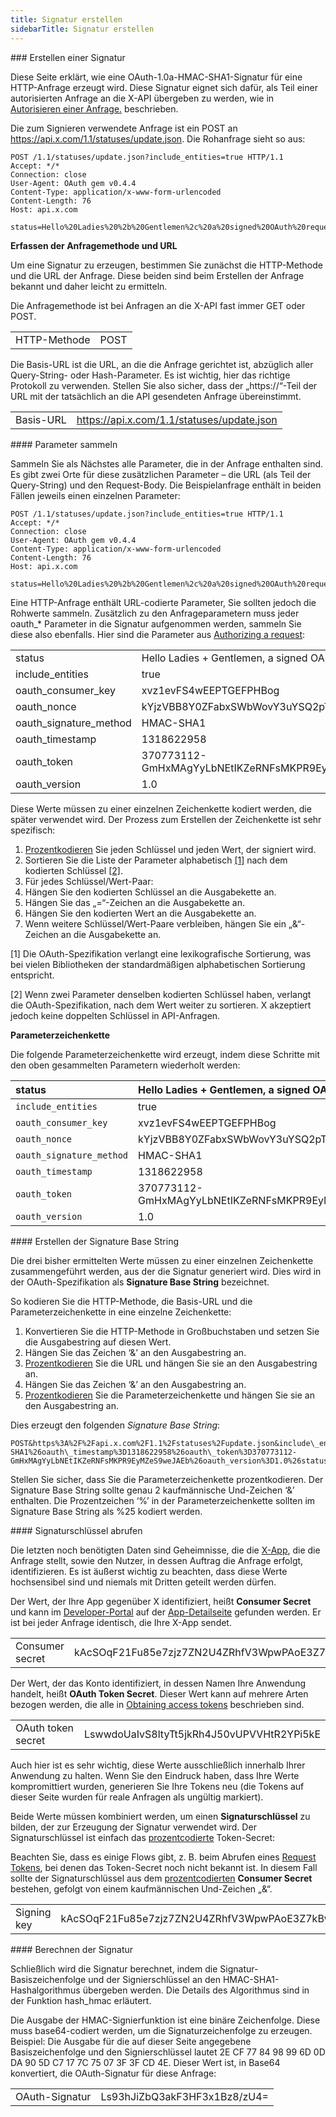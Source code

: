 ```yaml
---
title: Signatur erstellen
sidebarTitle: Signatur erstellen
---
```



<div id="creating-a-signature">
  ### Erstellen einer Signatur
</div>

Diese Seite erklärt, wie eine OAuth-1.0a-HMAC-SHA1-Signatur für eine HTTP-Anfrage erzeugt wird. Diese Signatur eignet sich dafür, als Teil einer autorisierten Anfrage an die X-API übergeben zu werden, wie in [Autorisieren einer Anfrage.](/de/resources/fundamentals/authentication/oauth-1-0a/authorizing-a-request) beschrieben.

Die zum Signieren verwendete Anfrage ist ein POST an https://api.x.com/1.1/statuses/update.json. Die Rohanfrage sieht so aus:

```
POST /1.1/statuses/update.json?include_entities=true HTTP/1.1
Accept: */*
Connection: close
User-Agent: OAuth gem v0.4.4
Content-Type: application/x-www-form-urlencoded
Content-Length: 76
Host: api.x.com

status=Hello%20Ladies%20%2b%20Gentlemen%2c%20a%20signed%20OAuth%20request%21
```

**Erfassen der Anfragemethode und URL**

Um eine Signatur zu erzeugen, bestimmen Sie zunächst die HTTP-Methode und die URL der Anfrage. Diese beiden sind beim Erstellen der Anfrage bekannt und daher leicht zu ermitteln.

Die Anfragemethode ist bei Anfragen an die X-API fast immer GET oder POST.

|     |     |
| :--- | :--- |
| HTTP-Methode | POST |

Die Basis-URL ist die URL, an die die Anfrage gerichtet ist, abzüglich aller Query-String- oder Hash-Parameter. Es ist wichtig, hier das richtige Protokoll zu verwenden. Stellen Sie also sicher, dass der „https://“-Teil der URL mit der tatsächlich an die API gesendeten Anfrage übereinstimmt.

|     |     |
| :--- | :--- |
| Basis-URL | https://api.x.com/1.1/statuses/update.json |

<div id="collecting-parameters">
  #### Parameter sammeln
</div>

Sammeln Sie als Nächstes alle Parameter, die in der Anfrage enthalten sind. Es gibt zwei Orte für diese zusätzlichen Parameter – die URL (als Teil der Query-String) und den Request-Body. Die Beispielanfrage enthält in beiden Fällen jeweils einen einzelnen Parameter:

```
POST /1.1/statuses/update.json?include_entities=true HTTP/1.1
Accept: */*
Connection: close
User-Agent: OAuth gem v0.4.4
Content-Type: application/x-www-form-urlencoded
Content-Length: 76
Host: api.x.com

status=Hello%20Ladies%20%2b%20Gentlemen%2c%20a%20signed%20OAuth%20request%21
```

Eine HTTP-Anfrage enthält URL-codierte Parameter, Sie sollten jedoch die Rohwerte sammeln. Zusätzlich zu den Anfrageparametern muss jeder oauth\_\* Parameter in die Signatur aufgenommen werden, sammeln Sie diese also ebenfalls. Hier sind die Parameter aus [Authorizing a request](/de/resources/fundamentals/authentication/oauth-1-0a/authorizing-a-request):

|     |     |
| :--- | :--- |
| status | Hello Ladies + Gentlemen, a signed OAuth request! |
| include\_entities | true |
| oauth\_consumer\_key | xvz1evFS4wEEPTGEFPHBog |
| oauth\_nonce | kYjzVBB8Y0ZFabxSWbWovY3uYSQ2pTgmZeNu2VS4cg |
| oauth\_signature\_method | HMAC-SHA1 |
| oauth\_timestamp | 1318622958 |
| oauth\_token | 370773112-GmHxMAgYyLbNEtIKZeRNFsMKPR9EyMZeS9weJAEb |
| oauth\_version | 1.0 |

Diese Werte müssen zu einer einzelnen Zeichenkette kodiert werden, die später verwendet wird. Der Prozess zum Erstellen der Zeichenkette ist sehr spezifisch:

1. [Prozentkodieren](/de/resources/fundamentals/authentication/oauth-1-0a/percent-encoding-parameters) Sie jeden Schlüssel und jeden Wert, der signiert wird.
2. Sortieren Sie die Liste der Parameter alphabetisch [\[1\]](/de/resources/fundamentals/authentication/oauth-1-0a/creating-a-signature) nach dem kodierten Schlüssel [\[2\]](/de/resources/fundamentals/authentication/oauth-1-0a/creating-a-signature).
3. Für jedes Schlüssel/Wert-Paar:
4. Hängen Sie den kodierten Schlüssel an die Ausgabekette an.
5. Hängen Sie das „=“-Zeichen an die Ausgabekette an.
6. Hängen Sie den kodierten Wert an die Ausgabekette an.
7. Wenn weitere Schlüssel/Wert-Paare verbleiben, hängen Sie ein „&“-Zeichen an die Ausgabekette an.
    

\[1] Die OAuth-Spezifikation verlangt eine lexikografische Sortierung, was bei vielen Bibliotheken der standardmäßigen alphabetischen Sortierung entspricht.

\[2] Wenn zwei Parameter denselben kodierten Schlüssel haben, verlangt die OAuth-Spezifikation, nach dem Wert weiter zu sortieren. X akzeptiert jedoch keine doppelten Schlüssel in API-Anfragen.
 

**Parameterzeichenkette**

Die folgende Parameterzeichenkette wird erzeugt, indem diese Schritte mit den oben gesammelten Parametern wiederholt werden:

| status                   | Hello Ladies + Gentlemen, a signed OAuth request!  |
|:--------------------------|:----------------------------------------------------|
| `include_entities`       | true                                               |
| `oauth_consumer_key`     | xvz1evFS4wEEPTGEFPHBog                             |
| `oauth_nonce`            | kYjzVBB8Y0ZFabxSWbWovY3uYSQ2pTgmZeNu2VS4cg         |
| `oauth_signature_method` | HMAC-SHA1                                          |
| `oauth_timestamp`        | 1318622958                                         |
| `oauth_token`            | 370773112-GmHxMAgYyLbNEtIKZeRNFsMKPR9EyMZeS9weJAEb |
| `oauth_version`          | 1.0                                                |

<div id="creating-the-signature-base-string">
  #### Erstellen der Signature Base String
</div>

Die drei bisher ermittelten Werte müssen zu einer einzelnen Zeichenkette zusammengeführt werden, aus der die Signatur generiert wird. Dies wird in der OAuth-Spezifikation als **Signature Base String** bezeichnet.

So kodieren Sie die HTTP-Methode, die Basis-URL und die Parameterzeichenkette in eine einzelne Zeichenkette:

1. Konvertieren Sie die HTTP-Methode in Großbuchstaben und setzen Sie die Ausgabestring auf diesen Wert.
2. Hängen Sie das Zeichen ‘&’ an den Ausgabestring an.
3. [Prozentkodieren](/de/resources/fundamentals/authentication/oauth-1-0a/percent-encoding-parameters) Sie die URL und hängen Sie sie an den Ausgabestring an.
4. Hängen Sie das Zeichen ‘&’ an den Ausgabestring an.
5. [Prozentkodieren](/de/resources/fundamentals/authentication/oauth-1-0a/percent-encoding-parameters) Sie die Parameterzeichenkette und hängen Sie sie an den Ausgabestring an.
    

Dies erzeugt den folgenden _Signature Base String_:

```
POST&https%3A%2F%2Fapi.x.com%2F1.1%2Fstatuses%2Fupdate.json&include\_entities%3Dtrue%26oauth\_consumer\_key%3Dxvz1evFS4wEEPTGEFPHBog%26oauth\_nonce%3DkYjzVBB8Y0ZFabxSWbWovY3uYSQ2pTgmZeNu2VS4cg%26oauth\_signature\_method%3DHMAC-SHA1%26oauth\_timestamp%3D1318622958%26oauth\_token%3D370773112-GmHxMAgYyLbNEtIKZeRNFsMKPR9EyMZeS9weJAEb%26oauth_version%3D1.0%26status%3DHello%2520Ladies%2520%252B%2520Gentlemen%252C%2520a%2520signed%2520OAuth%2520request%2521
```

Stellen Sie sicher, dass Sie die Parameterzeichenkette prozentkodieren. Der Signature Base String sollte genau 2 kaufmännische Und-Zeichen ‘&’ enthalten. Die Prozentzeichen ‘%’ in der Parameterzeichenkette sollten im Signature Base String als %25 kodiert werden.
 

<div id="getting-a-signing-key">
  #### Signaturschlüssel abrufen
</div>

Die letzten noch benötigten Daten sind Geheimnisse, die die [X-App](/de/resources/fundamentals/developer-apps), die die Anfrage stellt, sowie den Nutzer, in dessen Auftrag die Anfrage erfolgt, identifizieren. Es ist äußerst wichtig zu beachten, dass diese Werte hochsensibel sind und niemals mit Dritten geteilt werden dürfen.

Der Wert, der Ihre App gegenüber X identifiziert, heißt **Consumer Secret** und kann im [Developer-Portal](/de/resources/fundamentals/developer-portal) auf der [App-Detailseite](/de/resources/fundamentals/developer-apps) gefunden werden. Er ist bei jeder Anfrage identisch, die Ihre X-App sendet.

|     |     |
| :--- | :--- |
| Consumer secret | kAcSOqF21Fu85e7zjz7ZN2U4ZRhfV3WpwPAoE3Z7kBw |

Der Wert, der das Konto identifiziert, in dessen Namen Ihre Anwendung handelt, heißt **OAuth Token Secret**. Dieser Wert kann auf mehrere Arten bezogen werden, die alle in [Obtaining access tokens](/de/resources/fundamentals/authentication/oauth-1-0a/obtaining-user-access-tokens) beschrieben sind.

|     |     |
| :--- | :--- |
| OAuth token secret | LswwdoUaIvS8ltyTt5jkRh4J50vUPVVHtR2YPi5kE |

Auch hier ist es sehr wichtig, diese Werte ausschließlich innerhalb Ihrer Anwendung zu halten. Wenn Sie den Eindruck haben, dass Ihre Werte kompromittiert wurden, generieren Sie Ihre Tokens neu (die Tokens auf dieser Seite wurden für reale Anfragen als ungültig markiert).

Beide Werte müssen kombiniert werden, um einen **Signaturschlüssel** zu bilden, der zur Erzeugung der Signatur verwendet wird. Der Signaturschlüssel ist einfach das [prozentcodierte](/de/resources/fundamentals/authentication/oauth-1-0a/percent-encoding-parameters) Token-Secret:

Beachten Sie, dass es einige Flows gibt, z. B. beim Abrufen eines [Request Tokens](/de/resources/fundamentals/authentication/oauth-1-0a/obtaining-user-access-tokens), bei denen das Token-Secret noch nicht bekannt ist. In diesem Fall sollte der Signaturschlüssel aus dem [prozentcodierten](/de/resources/fundamentals/authentication/oauth-1-0a/percent-encoding-parameters) **Consumer Secret** bestehen, gefolgt von einem kaufmännischen Und-Zeichen „&“.

|     |     |
| :--- | :--- |
| Signing key | kAcSOqF21Fu85e7zjz7ZN2U4ZRhfV3WpwPAoE3Z7kBw\&LswwdoUaIvS8ltyTt5jkRh4J50vUPVVHtR2YPi5kE |

<div id="calculating-the-signature">
  #### Berechnen der Signatur
</div>

Schließlich wird die Signatur berechnet, indem die Signatur-Basiszeichenfolge und der Signierschlüssel an den HMAC-SHA1-Hashalgorithmus übergeben werden. Die Details des Algorithmus sind in der Funktion hash\_hmac erläutert.

Die Ausgabe der HMAC-Signierfunktion ist eine binäre Zeichenfolge. Diese muss base64-codiert werden, um die Signaturzeichenfolge zu erzeugen. Beispiel: Die Ausgabe für die auf dieser Seite angegebene Basiszeichenfolge und den Signierschlüssel lautet 2E CF 77 84 98 99 6D 0D DA 90 5D C7 17 7C 75 07 3F 3F CD 4E. Dieser Wert ist, in Base64 konvertiert, die OAuth-Signatur für diese Anfrage:

|     |     |
| :--- | :--- |
| OAuth-Signatur | Ls93hJiZbQ3akF3HF3x1Bz8/zU4= |